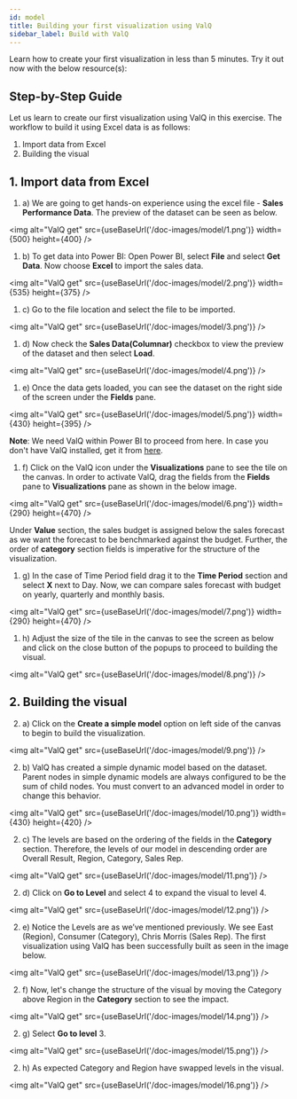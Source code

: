 ```yaml
---
id: model
title: Building your first visualization using ValQ
sidebar_label: Build with ValQ
---
```


Learn how to create your first visualization in less than 5 minutes. Try it out now with the below resource(s):
<Vimeo
    video="https://player.vimeo.com/video/330327639"
    responsive={true}
    width={640}
    height={480}
/>

## Step-by-Step Guide

Let us learn to create our first visualization using ValQ in this exercise. The workflow to build it using Excel data is as follows:

  1. Import data from Excel
  2. Building the visual

## 1. Import data from Excel
  
1. a) We are going to get hands-on experience using the excel file - **Sales Performance Data**. The preview of the dataset can be seen as below.
    
<img alt="ValQ get" src={useBaseUrl('/doc-images/model/1.png')}
    width={500}
    height={400}
/>

1. b) To get data into Power BI: Open Power BI, select **File** and select **Get Data**. Now choose **Excel** to import the sales data.

<img alt="ValQ get" src={useBaseUrl('/doc-images/model/2.png')}
    width={535}
    height={375}
/>

1. c) Go to the file location and select the file to be imported.

<img alt="ValQ get" src={useBaseUrl('/doc-images/model/3.png')} />

1. d) Now check the **Sales Data(Columnar)** checkbox to view the preview of the dataset and then select **Load**.

<img alt="ValQ get" src={useBaseUrl('/doc-images/model/4.png')} />

1. e) Once the data gets loaded, you can see the dataset on the right side of the screen under the **Fields** pane.

<img alt="ValQ get" src={useBaseUrl('/doc-images/model/5.png')}
    width={430}
    height={395}
/>

**Note**: We need ValQ within Power BI to proceed from here. In case you don't have ValQ installed, get it from <a href="https://docs.valq.com/docs/intro/import" target="_blank">here</a>.

1. f) Click on the ValQ icon under the **Visualizations** pane to see the tile on the canvas. In order to activate ValQ, drag the fields from the **Fields** pane to **Visualizations** pane as shown in the below image.

<img alt="ValQ get" src={useBaseUrl('/doc-images/model/6.png')}
    width={290}
    height={470}
/>

Under **Value** section, the sales budget is assigned below the sales forecast as we want the forecast to be benchmarked against the budget. Further,
the order of **category** section fields is imperative for the structure of the visualization.

1. g) In the case of Time Period field drag it to the **Time Period** section and select **X** next to Day. Now, we can compare sales
   forecast with budget on yearly, quarterly and monthly basis. 

<img alt="ValQ get" src={useBaseUrl('/doc-images/model/7.png')}
    width={290}
    height={470}
/>

1. h) Adjust the size of the tile in the canvas to see the screen as below and click on the close button of the popups to proceed to building the visual.

<img alt="ValQ get" src={useBaseUrl('/doc-images/model/8.png')} />

## 2. Building the visual

2. a) Click on the **Create a simple model** option on left side of the canvas to begin to build the visualization. 

<img alt="ValQ get" src={useBaseUrl('/doc-images/model/9.png')} />

2. b) ValQ has created a simple dynamic model based on the dataset. Parent nodes in simple dynamic models are always configured to be the sum of child nodes. You must convert to an advanced model in order to change this behavior.

<img alt="ValQ get" src={useBaseUrl('/doc-images/model/10.png')}
    width={430}
    height={420}
/>

2. c) The levels are based on the ordering of the fields in the **Category** section. Therefore, the levels of our model in descending order are Overall Result, Region, Category, Sales Rep.

<img alt="ValQ get" src={useBaseUrl('/doc-images/model/11.png')} />

2. d) Click on **Go to Level** and select 4 to expand the visual to level 4.

<img alt="ValQ get" src={useBaseUrl('/doc-images/model/12.png')} />

2. e) Notice the Levels are as we’ve mentioned previously. We see East (Region), Consumer (Category), Chris Morris (Sales Rep). 
The first visualization using ValQ has been successfully built as seen in the image below.

<img alt="ValQ get" src={useBaseUrl('/doc-images/model/13.png')} />

2. f) Now, let's change the structure of the visual by moving the Category above Region in the **Category** section to see the impact.

<img alt="ValQ get" src={useBaseUrl('/doc-images/model/14.png')} />

2. g) Select **Go to level** 3.

<img alt="ValQ get" src={useBaseUrl('/doc-images/model/15.png')} />

2. h) As expected Category and Region have swapped levels in the visual.

<img alt="ValQ get" src={useBaseUrl('/doc-images/model/16.png')} />

